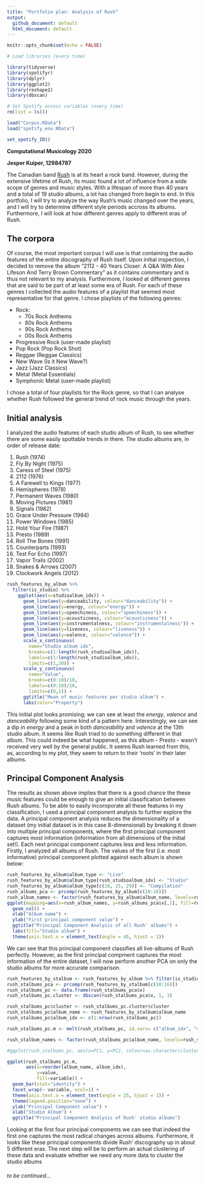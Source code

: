 ```yaml
---
title: "Portfolio plan: Analysis of Rush"
output:
  github_document: default
  html_document: default
---
```


```r
knitr::opts_chunk$set(echo = FALSE)

# Load libraries (every time)

library(tidyverse)
library(spotifyr)
library(dplyr)
library(ggplot2)
library(reshape2)
library(dbscan)

# Set Spotify access variables (every time)
rm(list = ls())

load("Corpus.RData")
load("spotify_env.RData")

set_spotify_ID()
```

__Computational Musicology 2020__

__Jesper Kuiper, 12984787__

The Canadian band [Rush](https://bit.ly/2HkT2Sx) is at its heart a rock band. However, during the extensive lifetime of Rush, its music found a lot of influence from a wide scope of genres and music styles. With a lifespan of more than 40 years and a total of 19 studio albums, a lot has changed from begin to end. 
In this portfolio, I will try to analyze the way Rush's music changed over the years, and I will try to determine different style periods accross its albums. Furthermore, I will look at how different genres apply to different eras of Rush. 

## The corpora
Of course, the most important corpus I will use is that containing the audio features of the entire discography of Rush itself. Upon initial inspection, I decided to remove the album "2112 - 40 Years Closer: A Q&A With Alex Lifeson And Terry Brown Commentary" as it contains commentary and is thus not relevant to my analysis. 
Furthermore, I looked at different genres that are said to be part of at least some era of Rush. For each of these genres I collected the audio features of a playlist that seemed most representative for that genre. I chose playlists of the following genres:

 * Rock:
    + 70s Rock Anthems
    + 80s Rock Anthems
    + 90s Rock Anthems
    + 00s Rock Anthems
 * Progressive Rock (user-made playlist)
 * Pop Rock (Pop Rock Shot)
 * Reggae (Reggae Classics)
 * New Wave (Is it New Wave?)
 * Jazz (Jazz Classics)
 * Metal (Metal Essentials)
 * Symphonic Metal (user-made playlist)
 
I chose a total of four playlists for the Rock genre, so that I can analyse whether Rush followed the general trend of rock music through the years. 

## Initial analysis
I analyzed the audio features of each studio album of Rush, to see whether there are some easily spottable trends in there. The studio albums are, in order of release date:

1. Rush (1974)
2. Fly By Night (1975)
3. Caress of Steel (1975)
4. 2112 (1976)
5. A Farewell to Kings (1977)
6. Hemispheres (1978)
7. Permanent Waves (1980)
8. Moving Pictures (1981)
9. Signals (1982)
10. Grace Under Pressure (1984)
11. Power Windows (1985)
12. Hold Your Fire (1987)
13. Presto (1989)
14. Roll The Bones (1991)
15. Counterparts (1993)
16. Test For Echo (1997)
17. Vapor Trails (2002)
19. Snakes & Arrows (2007)
20. Clockwork Angels (2012)

```r
rush_features_by_album %>% 
  filter(is_studio) %>% 
    ggplot(aes(x=studioalbum_idx)) +
      geom_line(aes(y=danceability, colour="danceability")) + 
      geom_line(aes(y=energy, colour="energy")) + 
      geom_line(aes(y=speechiness, colour="speechiness")) + 
      geom_line(aes(y=acousticness, colour="acousticness")) + 
      geom_line(aes(y=instrumentalness, colour="instrumentalness")) + 
      geom_line(aes(y=liveness, colour="liveness")) + 
      geom_line(aes(y=valence, colour="valence")) + 
      scale_x_continuous(
        name="Studio album idx",
        breaks=c(1:length(rush_studioalbum_idx)), 
        labels=c(1:length(rush_studioalbum_idx)),
        limits=c(1,20)) +
      scale_y_continuous(
        name="Value",
        breaks=c(0:10)/10, 
        labels=c(0:10)/10,
        limits=c(0,1)) +
      ggtitle("Mean of music features per studio album") +
      labs(color="Property")
```

This initial plot looks promising; we can see at least the _energy_, _valence_ and _danceability_ following some kind of a pattern here. Interestingly, we can see a dip in _energy_ and a peak in both _danceability_ and _valence_ at the 13th studio album. It seems like Rush tried to do something different in that album. This could indeed be what happened, as this album - Presto - wasn't received very well by the general public. It seems Rush learned from this, as, according to my plot, they seem to return to their 'roots' in their later albums. 

## Principal Component Analysis

The results as shown above implies that there is a good chance the these music features could be enough to give an initial classification between Rush albums. To be able to easily incoroporate all these features in my classification, I used a principal component analysis to further explore the data. A principal component analysis reduces the dimensionality of a dataset (my initial dataset is in this case 8-dimensional) by breaking it down into multiple principal components, where the first principal component captures most information (information from all dimensions of the initial set!). Each next principal component captures less and less information.
Firstly, I analyzed all albums of Rush. The values of the first (i.e. most informative) principal component plotted against each album is shown below:

```r
rush_features_by_album$album_type <- "Live"
rush_features_by_album$album_type[rush_studioalbum_idx] <- "Studio"
rush_features_by_album$album_type[c(18, 25, 29)] <- "Compilation"
rush_albums_pca <- prcomp(rush_features_by_album[c(10:16)])
rush_album_names <- factor(rush_features_by_album$album_name, levels=rush_features_by_album$album_name)
ggplot(mapping=aes(x=rush_album_names, y=rush_albums_pca$x[,1], fill=rush_features_by_album$album_type)) + 
  geom_col() + 
  xlab("Album name") + 
  ylab("First principal component value") + 
  ggtitle("Principal Component Analysis of all Rush' albums") +
  labs(fill="Studio album") +
  theme(axis.text.x = element_text(angle = 45, hjust = 1))
```

We can see that this principal component classifies all live-albums of Rush perfectly. However, as the first principal compment captures the most information of the entire dataset, I will now perform another PCA on only the studio albums for more accurate comparison.

```r
rush_features_by_stalbum <- rush_features_by_album %>% filter(is_studio)
rush_stalbums_pca <- prcomp(rush_features_by_stalbum[c(10:16)])
rush_stalbums_pc <- data.frame(rush_stalbums_pca$x)
rush_stalbums_pc.cluster <- dbscan(rush_stalbums_pca$x, 1, 3)

rush_stalbums_pc$cluster <- rush_stalbums_pc.cluster$cluster
rush_stalbums_pc$album_name <- rush_features_by_stalbum$album_name
rush_stalbums_pc$album_idx <- c(1:nrow(rush_stalbums_pc))

rush_stalbums_pc.m <- melt(rush_stalbums_pc, id.vars= c("album_idx", "cluster", "album_name"), measure.vars=c("PC1", "PC2", "PC3", "PC4"))

rush_stalbum_names <- factor(rush_stalbums_pc$album_name, levels=rush_stalbums_pc$album_name)

#ggplot(rush_stalbums_pc, aes(x=PC1, y=PC2, colour=as.character(cluster), size=4)) + geom_point()

ggplot(rush_stalbums_pc.m, 
       aes(x=reorder(album_name, album_idx),
           y=value,
           fill=variable)) +
  geom_bar(stat="identity") +
  facet_wrap(~ variable, ncol=1) +
  theme(axis.text.x = element_text(angle = 25, hjust = 1)) +
  theme(legend.position="none") +
  ylab("Principal Component value") +
  xlab("Studio Album") +
  ggtitle("Principal Component Analysis of Rush' studio albums")
```
Looking at the first four principal components we can see that indeed the first one captures the most radical changes across albums. Furthermore, it looks like these principal components divide Rush' discography up in about 5 different eras. The next step will be to perform an actual clustering of these data and evaluate whether we need any more data to cluster the studio albums


###### _to be continued..._
